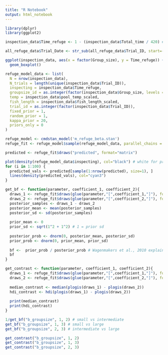 ```yaml
---
title: "R Notebook"
output: html_notebook
---
```


```r
library(dplyr)
library(ggplot2)
```


```r
inspection_data$Time_refuge <- 1 - (inspection_data$Total_time / 420) # 1 - (time not in refuge / total time)
```

```r
all_refuge_data$Trial_Date <- str_sub(all_refuge_data$Trial_ID, start=-4)
```


```r
ggplot(inspection_data, aes(x = factor(Group_size), y = Time_refuge)) +
  geom_boxplot()
```

```r
refuge_model_data <- list(
  N = nrow(inspection_data),
  N_trials = length(unique(inspection_data$Trial_ID)),
  inspecting = inspection_data$Time_refuge,
  groupsize_id = as.integer(factor(inspection_data$Group_size, levels = c(5, 10, 20))),
  temp = inspection_data$pool_temp_scaled,
  fish_length = inspection_data$fish_length_scaled,
  trial_id = as.integer(factor(inspection_data$Trial_ID)),
  fixed_prior = 1,
  random_prior = 1,
  kappa_prior = 20,
  priors_only = 0
)

refuge_model <- cmdstan_model('m_refuge_beta.stan')
refuge_fit <- refuge_model$sample(refuge_model_data, parallel_chains = 4, refresh = 500)

```

```r
predicted <- refuge_fit$draws("predicted", format="matrix")

plot(density(refuge_model_data$inspecting), col="black") # white for prior checks!
for (i in 1:100) {
  predicted_vals <- predicted[sample(1:nrow(predicted), size=1), ]
  lines(density(predicted_vals), col="cyan3")
}
```

```r
get_bf <- function(parameter, coefficient_1, coefficient_2){
  draws_1 <- refuge_fit$draws(glue(parameter,"[",coefficient_1,"]"), format="matrix")
  draws_2 <- refuge_fit$draws(glue(parameter,"[",coefficient_2,"]"), format="matrix")
  posterior_samples <- draws_1 - draws_2
  posterior_mean <- mean(posterior_samples)
  posterior_sd <- sd(posterior_samples)
  
  prior_mean <- 0
  prior_sd <- sqrt(1^2 + 1^2) # 1 = prior sd
  
  posterior_prob <- dnorm(0, posterior_mean, posterior_sd)
  prior_prob <- dnorm(0, prior_mean, prior_sd)
  
  bf <-  prior_prob / posterior_prob # Wagenmakers et al., 2010 explains how this works -- prior / posterior give prob of posterior.
  bf
}

get_contrast <- function(parameter, coefficient_1, coefficient_2){
  draws_1 <- refuge_fit$draws(glue(parameter,"[",coefficient_1,"]"), format="matrix")
  draws_2 <- refuge_fit$draws(glue(parameter,"[",coefficient_2,"]"), format="matrix")
  
  median_contrast <- median(plogis(draws_1) - plogis(draws_2))
  hdi_contrast <- hdi(plogis(draws_1) - plogis(draws_2))
  
  print(median_contrast)
  print(hdi_contrast)
}
```



```r
1/get_bf("b_groupsize", 1, 2) # small vs intermediate
get_bf("b_groupsize", 1, 3) # small vs large
get_bf("b_groupsize", 2, 3) # intermediate vs large

get_contrast("b_groupsize", 1, 2)
get_contrast("b_groupsize", 1, 3)
get_contrast("b_groupsize", 2, 3)
```

